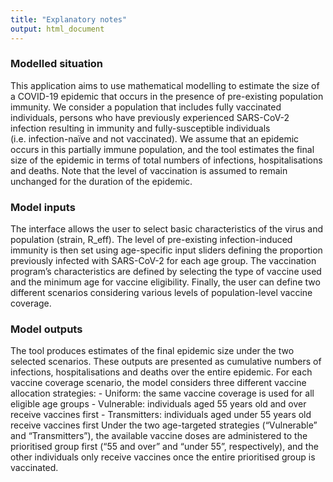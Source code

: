 ```yaml
---
title: "Explanatory notes"
output: html_document
---
```



### Modelled situation
This application aims to use mathematical modelling to estimate the size of a COVID-19 epidemic that occurs in the presence of pre-existing population immunity. We consider a population that includes fully vaccinated individuals, persons who have previously experienced SARS-CoV-2 infection resulting in immunity and fully-susceptible individuals (i.e. infection-naïve and not vaccinated). We assume that an epidemic occurs in this partially immune population, and the tool estimates the final size of the epidemic in terms of total numbers of infections, hospitalisations and deaths. Note that the level of vaccination is assumed to remain unchanged for the duration of the epidemic.

### Model inputs
The interface allows the user to select basic characteristics of the virus and population (strain, R_eff). The level of pre-existing infection-induced immunity is then set using age-specific input sliders defining the proportion previously infected with SARS-CoV-2 for each age group.
The vaccination program’s characteristics are defined by selecting the type of vaccine used and the minimum age for vaccine eligibility.
Finally, the user can define two different scenarios considering various levels of population-level vaccine coverage.

### Model outputs
The tool produces estimates of the final epidemic size under the two selected scenarios. These outputs are presented as cumulative numbers of infections, hospitalisations and deaths over the entire epidemic. 
For each vaccine coverage scenario, the model considers three different vaccine allocation strategies:
-	Uniform: the same vaccine coverage is used for all eligible age groups
-	Vulnerable: individuals aged 55 years old and over receive vaccines first
-	Transmitters: individuals aged under 55 years old receive vaccines first
Under the two age-targeted strategies (“Vulnerable” and “Transmitters”), the available vaccine doses are administered to the prioritised group first (“55 and over” and “under 55”, respectively), and the other individuals only receive vaccines once the entire prioritised group is vaccinated.
